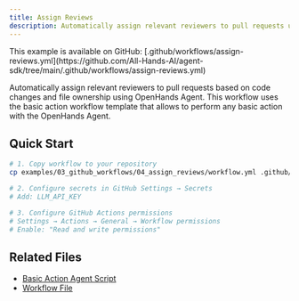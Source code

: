 ```yaml
---
title: Assign Reviews
description: Automatically assign relevant reviewers to pull requests using OpenHands Agent
---
```


<Note>
This example is available on GitHub: [.github/workflows/assign-reviews.yml](https://github.com/All-Hands-AI/agent-sdk/tree/main/.github/workflows/assign-reviews.yml)
</Note>

Automatically assign relevant reviewers to pull requests based on code changes and file ownership using OpenHands Agent.
This workflow uses the basic action workflow template that allows to perform any basic action with the OpenHands Agent. 

## Quick Start

```bash
# 1. Copy workflow to your repository
cp examples/03_github_workflows/04_assign_reviews/workflow.yml .github/workflows/assign-reviews.yml

# 2. Configure secrets in GitHub Settings → Secrets
# Add: LLM_API_KEY

# 3. Configure GitHub Actions permissions
# Settings → Actions → General → Workflow permissions
# Enable: "Read and write permissions"
```

## Related Files

- [Basic Action Agent Script](https://github.com/All-Hands-AI/agent-sdk/blob/main/examples/03_github_workflows/01_basic_action/agent_script.py)
- [Workflow File](https://github.com/All-Hands-AI/agent-sdk/blob/main/.github/workflows/assign-reviews.yml)
